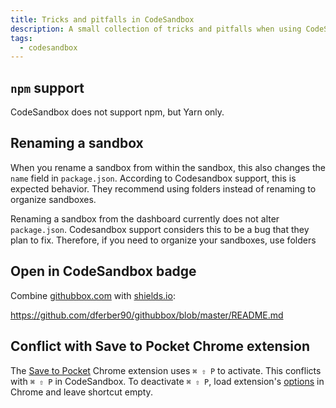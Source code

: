```yaml
---
title: Tricks and pitfalls in CodeSandbox
description: A small collection of tricks and pitfalls when using CodeSandbox.
tags:
  - codesandbox
---
```


## `npm` support

CodeSandbox does not support npm, but Yarn only.

## Renaming a sandbox

When you rename a sandbox from within the sandbox, this also changes the `name`
field in `package.json`. According to Codesandbox support, this is expected
behavior. They recommend using folders instead of renaming to organize
sandboxes.

Renaming a sandbox from the dashboard currently does not alter `package.json`.
Codesandbox support considers this to be a bug that they plan to fix. Therefore,
if you need to organize your sandboxes, use folders

## Open in CodeSandbox badge

Combine [githubbox.com](https://githubbox.com) with
[shields.io](https://shields.io/):

https://github.com/dferber90/githubbox/blob/master/README.md

## Conflict with Save to Pocket Chrome extension

The
[Save to Pocket](https://chrome.google.com/webstore/detail/save-to-pocket/niloccemoadcdkdjlinkgdfekeahmflj)
Chrome extension uses `⌘ ⇧ P` to activate. This conflicts with `⌘ ⇧ P` in
CodeSandbox. To deactivate `⌘ ⇧ P`, load extension's
[options](chrome-extension://niloccemoadcdkdjlinkgdfekeahmflj/options.html) in
Chrome and leave shortcut empty.

